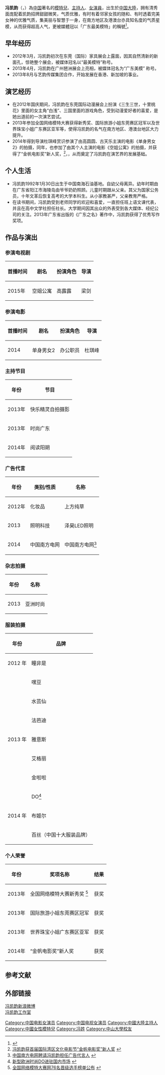 {{多個問題|
{{prose|time=2015-09-10T22:45:19+00:00}}
{{review|time=2014-02-08T10:57:03+00:00}}
{{expand|time=2014-02-08T09:11:18+00:00}}
}}
{{艺人
|姓名 = 冯凯韵
|图片=
|类型 = 女艺人
|罗马拼音 =  Kai-yun Feng
|出生日期 = {{Birth_date_and_age|1992|01|30}}
|出生地點 = {{CHNMLD}}
|国籍 = {{PRC}}
|教育程度 = [[中山大学|中山大学]]<br />[[中国|中国]]语言文学系主修學位
|职业 = [[演員|演員]]、[[主持人|主持人]]、[[模特兒|模特兒]]
|語言 = [[華語|華語]]、[[日語|日語]]、[[英語|英語]]
|出道日期 = 2012年
|經紀公司 =冯凯韵工作室
|奖项=2013年世界珠宝小姐广东赛区亚军<br />2013年国际旅游小姐东莞赛区冠军<br />2013年中国网络模特大赛新秀奖<br />2014年“金帆电影奖”新人奖
| imdb =ur58595510
}}
'''冯凯韵'''（{{lang-en| Kiwi Feng}}，{{bd|1992年|1月30日}}）為[[中国|中国]]著名的[[模特兒|模特兒]]、[[主持人|主持人]]、[[女演員|女演員]]，出生於[[中国大陸|中国大陸]]，拥有清秀面庞配着凯韵招牌甜甜微笑，气质优雅，有时有着邻家女孩的随和、有时透着完美女神的优雅气质，集美丽与智慧于一身，在南方地区及港澳台亦具知名度的气质星模，从而获得超高人气，更被媒體冠以「广东最美模特」的稱號<ref>{{Cite web |url=http://roll.sohu.com/20130407/n371841474.shtml |title=广东靓模助力广州国际家具博览会（图） |accessdate=2015-02-14 |archive-date=2018-10-08 |archive-url=https://web.archive.org/web/20181008030926/http://roll.sohu.com/20130407/n371841474.shtml |dead-url=no }}</ref>。

== 早年经历 ==
*2012年3月，冯凯韵初次在东莞（国际）家具展会上露面，因其自然清新的新面孔，惊艳整个展会，被媒体冠名以“最美模特”称号。
*2013年4月，冯凯韵在广州琶洲展会上亮相，被媒体冠名为“广东美模” 称号。
*2013年8月与艺韵传媒集团合作，开始发展在香港、新加坡的事业。
== 演艺经历==
*在2012年国庆期间，冯凯韵在东莞国际动漫展会上扮演《三生三世，十里桃花》里面的女主角“白浅”、三国里面的游戏角色，受到动漫爱好者的喜爱，是她出道前的一次演艺尝试。
*2013年参加全国网络模特大赛获得新秀奖、国际旅游小姐东莞赛区冠军以及世界珠宝小姐广东赛区亚军等，使得冯凯韵的名气在南方地区、港澳台地区大力提升。
*2014年得到导演杜琪峰赏识参演了由高圆圆、古天乐主演的电影《单身男女2》的拍摄，同年，也参加了由其个人主演的电影《空姐公寓》的拍摄，并获得了“金帆电影奖”新人奖，<ref>[http://news.sina.com.cn/o/2014-12-31/153531349258.shtml 冯凯韵获首届国际湾区文化电影节“金帆电影奖”新人奖] {{Wayback|url=http://news.sina.com.cn/o/2014-12-31/153531349258.shtml |date=20180930011518 }}{{zh-tw}}</ref>，，从而奠定了冯凯韵在演艺界的发展基础。

==个人生活 ==
*冯凯韵1992年1月30日出生于中国南海石油基地。自幼父母离异。幼年时期由在广东省阳江市海陵岛由爷爷奶奶照顾。儿童时期跟从父亲。其父为国家公务员，十年文革后恢复高考的大学本科生。从小家教甚严，父亲教育严格。
*在读书期间，冯凯韵受到老师同学的欢迎和喜爱，一直担任班上语文课代表，并且在高中文学社担任社长。大学期间因其出众的外表受到各大媒体、经纪公司的关注。2013年广东省出版的《广东之名》著作中，冯凯韵获得了优秀写作奖项。
== 作品与演出==
=== 参演电视剧 ===
{| class="wikitable"
|-
!   首播时间    !! 剧名 !! 扮演角色 !! 导演 
|-
|    2015年    || 空姐公寓 || 高露露 || 梁剑
|}
=== 参演电影===
{| class="wikitable"
|-
! 首播时间 !! 剧名 !! 扮演角色 !! 导演 
|-
| 2014 || 单身男女2 || 办公职员 || 杜琪峰 
|}
=== 主持节目===
{| class="wikitable"
|-
! 年份 !! 节目
|-
| 2013年 || 快乐精灵自拍摄影
|-
| 2013年 || 时尚广东
|-
| 2014年 || 阅读阳朔
|}

=== 广告代言===
{| class="wikitable"
|-
! 年份 !! 类别/性质 !! 名称
|-
| 2012年 || 化妆品 || 上方纯草
|-
| 2013 || 照明科技 || 泽昊LED照明
|-
| 2014 || 中国南方电网 || 中国南方电网<ref>[http://www.idushi.cn/ent/28723.htm 中国南方电网聘请冯凯韵担任广告代言人] {{Wayback|url=http://www.idushi.cn/ent/28723.htm |date=20150214093447 }}{{zh-tw}}</ref>
|}

=== 杂志拍摄===
{| class="wikitable"
|-
! 年份 !! 名称
|-
| 2013 || 亚洲时尚
|}
=== 服装拍摄===
{| class="wikitable"
|-
! 年份               !! 品牌
|-
| 2012 年|| 瞳非是
|-
|       || 嘿豆
|-
|       || 水芸仙
|-
|        || 法芭迪
|-
| 2013 年|| 雅意斯
|-
|       || 艾格丽
|-
|       || 金啦啦
|-
|        || DO<ref>[http://sydc.sina.com.cn/shangye/2013-10-31/8199/2013/1031/10225.shtml 新型欧洲时尚DO进驻国内市场] {{Wayback|url=http://sydc.sina.com.cn/shangye/2013-10-31/8199/2013/1031/10225.shtml |date=20140331091728 }}{{zh-tw}}</ref>
|-
| 2014 年|| 布姬尔
|-
|       || 百丝（中国十大服装品牌）
|}

=== 个人荣誉===
{| class="wikitable"
|-
! 年份 !! 奖项名称 !! 结果
|-
| 2013年 || 全国网络模特大赛新秀奖 <ref>[http://www.lvmama.com/info/newss/2013-1012-197053.html 全国网络模特大赛网76名晋级选手榜单公布] {{Wayback|url=http://www.lvmama.com/info/newss/2013-1012-197053.html |date=20150214104016 }}{{zh-tw}}</ref>|| 获奖
|-
| 2013年 || 国际旅游小姐东莞赛区冠军 || 获奖
|-
| 2013年|| 世界珠宝小姐广东赛区亚军 || 获奖
|-
| 2014年 ||  “金帆电影奖”新人奖  || 获奖
|}

==参考文献==
{{reflist}}
[[Category:中国电影女演员|Category:中国电影女演员]]
[[Category:中国电视女演员|Category:中国电视女演员]]
[[Category:中國大陸主持人|Category:中國大陸主持人]]
[[Category:中國女性模特兒|Category:中國女性模特兒]]
[[Category:冯姓|Category:冯姓]]
[[Category:中山大學校友|Category:中山大學校友]]
==外部链接==
[http://weibo.com/fbb0916#!/u/2515861150?topnav=1&wvr=6&topsug=1 冯凯韵新浪微博] {{Wayback|url=http://weibo.com/fbb0916#!/u/2515861150?topnav=1&wvr=6&topsug=1 |date=20200323142150 }}<br>
[http://weibo.com/u/5459153018 冯凯韵工作室] {{Wayback|url=http://weibo.com/u/5459153018 |date=20181211090101 }}